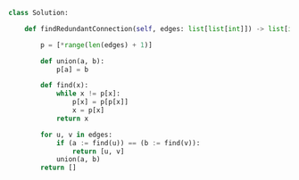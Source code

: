 ```python meta="source=problems/684-redundant-connection/solution.py"
class Solution:

    def findRedundantConnection(self, edges: list[list[int]]) -> list[int]:

        p = [*range(len(edges) + 1)]

        def union(a, b):
            p[a] = b

        def find(x):
            while x != p[x]:
                p[x] = p[p[x]]
                x = p[x]
            return x

        for u, v in edges:
            if (a := find(u)) == (b := find(v)):
                return [u, v]
            union(a, b)
        return []
```